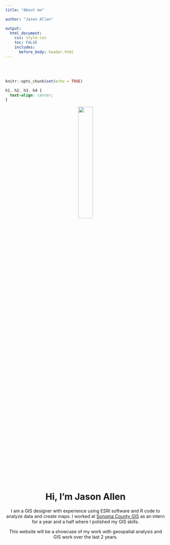 ```yaml
---
title: "About me"

author: "Jason Allen"

output: 
  html_document:
    css: style.css
    toc: FALSE
    includes:
      before_body: header.html
---
```


<br><br>

<div class="mycontent">

```r
knitr::opts_chunk$set(echo = TRUE)
```

```css
h1, h2, h3, h4 {
  text-align: center;
}
```

<center>
![](./img/IMG_2492.jpg){width=30%}
</center>

<center>
# Hi, I'm Jason Allen
</center>

<center>
I am a GIS designer with experience using ESRI software and R code to analyze data and create maps. I worked at [Sonoma County GIS](https://gis-sonomacounty.hub.arcgis.com/) as an intern for a year and a half where I polished my GIS skills.

This website will be a showcase of my work with geospatial analysis and GIS work over the last 2 years.
</center>
